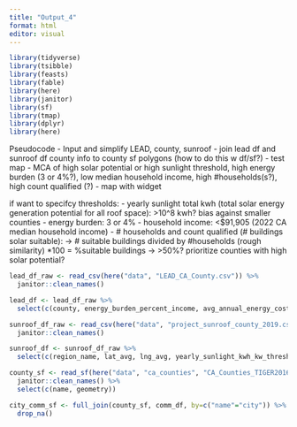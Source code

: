 ```yaml
---
title: "Output_4"
format: html
editor: visual
---
```


```r
library(tidyverse)
library(tsibble)
library(feasts)
library(fable)
library(here)
library(janitor)
library(sf)
library(tmap)
library(dplyr)
library(here)
```

Pseudocode
-  Input and simplify LEAD, county, sunroof
-  join lead df and sunroof df county info to county sf polygons (how to do this w df/sf?)
-  test map 
-  MCA of high solar potential or high sunlight threshold, high energy burden (3 or 4%?), low median household income, high #households(s?), high count qualified (?)
- map with widget

if want to specifcy thresholds:
- yearly sunlight total kwh (total solar energy generation potential for all roof space): >10^8 kwh? bias against smaller counties
- energy burden: 3 or 4%
- household income: <$91,905 (2022 CA median household income)
- # households and count qualified (# buildings solar suitable): -> # suitable buildings divided by #households (rough similarity) *100 = %suitable buildings -> >50%? prioritize counties with high solar potential?

```r
lead_df_raw <- read_csv(here("data", "LEAD_CA_County.csv")) %>% 
  janitor::clean_names()

lead_df <- lead_df_raw %>% 
  select(c(county, energy_burden_percent_income, avg_annual_energy_cost, total_households, household_income))

sunroof_df_raw <- read_csv(here("data", "project_sunroof_county_2019.csv")) %>% 
  janitor::clean_names() 

sunroof_df <- sunroof_df_raw %>% 
  select(c(region_name, lat_avg, lng_avg, yearly_sunlight_kwh_kw_threshold_avg, count_qualified, percent_covered, percent_qualified, number_of_panels_median, number_of_panels_total, yearly_sunlight_kwh_median, yearly_sunlight_kwh_total, existing_installs_count))

county_sf <- read_sf(here("data", "ca_counties", "CA_Counties_TIGER2016.shp")) %>% 
  janitor::clean_names() %>% 
  select(c(name, geometry))
```

```r
city_comm_sf <- full_join(county_sf, comm_df, by=c("name"="city")) %>% 
  drop_na()
```















